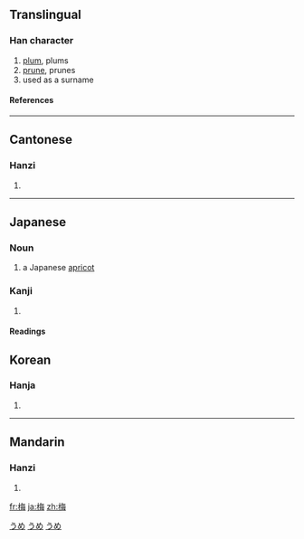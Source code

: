 {{see|楳}}

==Translingual==
===Han character===
{{Han char|rn=75|rad=木|as=07|sn=11|four=4895<sub>7</sub>|canj=木人田卜 (DOWY)}}
# [[plum]], plums
# [[prune]], prunes
# used as a surname
====References====
{{Han ref|kx=0528.080|dkj=14795|dj=0916.230|hdz=21215.130|uh=6885|ud=26757|bh=B1F6|bd=45558}}

----
==Cantonese==
===Hanzi===
{{yue-hanzi|jyut=|y=mui4}}
# {{defn|Cantonese}}

----
==Japanese==
===Noun===
[[Category:1000_Japanese_basic_words|うめ]]
{{ja-noun|k|hira=うめ|rom=ume}}

#a Japanese [[apricot]]
[[Category:ja:Fruits|うめ]]
[[Category:ja:Trees|うめ]]
===Kanji===
{{ja-kanji|grade=|rs=木07}}
# {{defn|Japanese}} 
====Readings====
{{ja-readings|on=[[ばい]] (bai)|kun=[[うめ]] (ume)}}

==Korean==
===Hanja===
{{ko-hanja|hangeul=[[매]]|eumhun=|rv=mae|mr=mae|y=may}}
# {{defn|Korean}}

----
==Mandarin==
===Hanzi===
{{cmn-hanzi|pin=[[méi]] (mei2)|wg=mei<sup>2</sup>}}
# {{defn|Mandarin}}

[[fr:梅]]
[[ja:梅]]
[[zh:梅]]